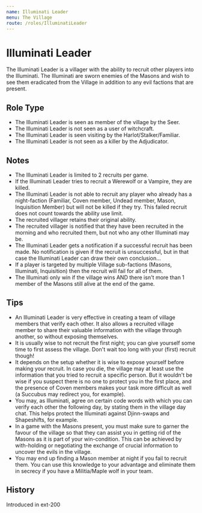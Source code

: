 ```yaml
---
name: Illuminati Leader
menu: The Village
route: /roles/IlluminatiLeader
---
```



# Illuminati Leader

The Illuminati Leader is a villager with the ability to recruit other players into the Illuminati. The Illuminati are sworn enemies of the Masons and wish to see them eradicated from the Village in addition to any evil factions that are present.

## Role Type

- The Illuminati Leader is seen as member of the village by the Seer.
- The Illuminati Leader is not seen as a user of witchcraft.
- The Illuminati Leader is seen visiting by the Harlot/Stalker/Familiar.
- The Illuminati Leader is not seen as a killer by the Adjudicator.

## Notes

- The Illuminati Leader is limited to 2 recruits per game.
- If the Illuminati Leader tries to recruit a Werewolf or a Vampire, they are killed.
- The Illuminati Leader is not able to recruit any player who already has a night-faction (Familiar, Coven member, Undead member, Mason, Inquisition Member) but will not be killed if they try. This failed recruit does not count towards the ability use limit.
- The recruited villager retains their original ability.
- The recruited villager is notified that they have been recruited in the morning and who recruited them, but not who any other Illuminati may be.
- The Illuminati Leader gets a notification if a successful recruit has been made. No notification is given if the recruit is unsuccessful, but in that case the Illuminati Leader can draw their own conclusion...
- If a player is targeted by multiple Village sub-factions (Masons, Illuminati, Inquisition) then the recruit will fail for all of them.
- The Illuminati only win if the village wins AND there isn't more than 1 member of the Masons still alive at the end of the game.

## Tips

- An Illuminati Leader is very effective in creating a team of village members that verify each other. It also allows a recruited village member to share their valuable information with the village through another, so without exposing themselves.
- It is usually wise to not recruit the first night; you can give yourself some time to first assess the village. Don't wait too long with your (first) recruit though!
- It depends on the setup whether it is wise to expose yourself before making your recruit. In case you die, the village may at least use the information that you tried to recruit a specific person. But it wouldn't be wise if you suspect there is no one to protect you in the first place, and the presence of Coven members makes your task more difficult as well (a Succubus may redirect you, for example).
- You may, as Illuminati, agree on certain code words with which you can verify each other the following day, by stating them in the village day chat. This helps protect the Illuminati against Djinn-swaps and Shapeshifts, for example.
- In a game with the Masons present, you must make sure to garner the favour of the village so that they can assist you in getting rid of the Masons as it is part of your win-condition. This can be achieved by with-holding or negotiating the exchange of crucial information to uncover the evils in the village.
- You may end up finding a Mason member at night if you fail to recruit them. You can use this knowledge to your advantage and eliminate them in secrecy if you have a Militia/Maple wolf in your team.

## History

<Timeline lineColor="white">
  <Event interval="2018-01-01">Introduced in ext-200</Event>
</Timeline>
